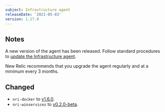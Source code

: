 ```yaml
---
subject: Infrastructure agent
releaseDate: '2021-05-03'
version: 1.17.0
---
```


## Notes
A new version of the agent has been released. Follow standard procedures to [update the Infrastructure agent](https://docs.newrelic.com/docs/infrastructure/install-configure-manage-infrastructure/update-or-uninstall/update-infrastructure-agent).

New Relic recommends that you upgrade the agent regularly and at a minimum every 3 months.

## Changed
- `nri-docker` to [v1.6.0](https://github.com/newrelic/nri-docker/releases/tag/v1.6.0).
- `nri-winservices` to [v0.2.0-beta](https://github.com/newrelic/nri-winservices/releases/tag/v0.2.0-beta).
